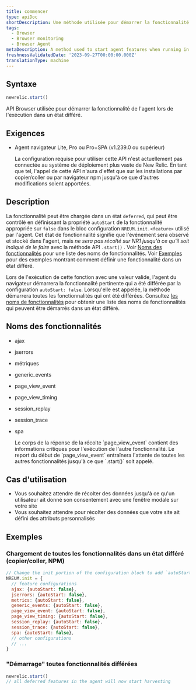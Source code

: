 ```yaml
---
title: commencer
type: apiDoc
shortDescription: Une méthode utilisée pour démarrer la fonctionnalité de l'agent lors de l'exécution dans un état différé
tags:
  - Browser
  - Browser monitoring
  - Browser Agent
metaDescription: A method used to start agent features when running in a deferred state
freshnessValidatedDate: '2023-09-27T00:00:00.000Z'
translationType: machine
---
```


## Syntaxe

```js
newrelic.start()
```

API Browser utilisée pour démarrer la fonctionnalité de l&apos;agent lors de l&apos;exécution dans un état différé.

## Exigences

* Agent navigateur Lite, Pro ou Pro+SPA (v1.239.0 ou supérieur)

  <Callout variant="important">
    La configuration requise pour utiliser cette API n&apos;est actuellement pas connectée au système de déploiement plus vaste de New Relic. En tant que tel, l&apos;appel de cette API n&apos;aura d&apos;effet que sur les installations par copier/coller ou par navigateur npm jusqu&apos;à ce que d&apos;autres modifications soient apportées.
  </Callout>

## Description

La fonctionnalité peut être chargée dans un état `deferred`, qui peut être contrôlé en définissant la propriété `autoStart` de la fonctionnalité appropriée sur `false` dans le bloc configuration `NREUM.init.<feature>` utilisé par l&apos;agent. Cet état de fonctionnalité signifie que l&apos;événement sera observé et stocké dans l&apos;agent, mais *ne sera pas récolté sur NR1 jusqu&apos;à ce qu&apos;il soit indiqué de le faire* avec la méthode API `.start()` . Voir [Noms des fonctionnalités](#feature-names) pour une liste des noms de fonctionnalités. Voir [Exemples](#examples) pour des exemples montrant comment définir une fonctionnalité dans un état différé.

Lors de l&apos;exécution de cette fonction avec une valeur valide, l&apos;agent du navigateur démarrera la fonctionnalité pertinente qui a été différée par la configuration `autoStart: false`. Lorsqu&apos;elle est appelée, la méthode démarrera toutes les fonctionnalités qui ont été différées. Consultez [les noms de fonctionnalités](#feature-names) pour obtenir une liste des noms de fonctionnalités qui peuvent être démarrés dans un état différé.

## Noms des fonctionnalités

* ajax

* jserrors

* métriques

* generic\_events

* page\_view\_event

* page\_view\_timing

* session\_replay

* session\_trace

* spa

  <Callout variant="important">
    Le corps de la réponse de la récolte `page_view_event` contient des informations critiques pour l&apos;exécution de l&apos;autre fonctionnalité. Le report du début de `page_view_event` entraînera l&apos;attente de toutes les autres fonctionnalités jusqu&apos;à ce que `.start()` soit appelé.
  </Callout>

## Cas d&apos;utilisation

* Vous souhaitez attendre de récolter des données jusqu&apos;à ce qu&apos;un utilisateur ait donné son consentement avec une fenêtre modale sur votre site
* Vous souhaitez attendre pour récolter des données que votre site ait défini des attributs personnalisés

## Exemples

### Chargement de toutes les fonctionnalités dans un état différé (copier/coller, NPM)

```js
// Change the init portion of the configuration block to add `autoStart: false` to any features desired to load in a deferred state
NREUM.init = {
  // feature configurations
  ajax: {autoStart: false},
  jserrors: {autoStart: false},
  metrics: {autoStart: false},
  generic_events: {autoStart: false},
  page_view_event: {autoStart: false},
  page_view_timing: {autoStart: false},
  session_replay: {autoStart: false},
  session_trace: {autoStart: false},
  spa: {autoStart: false},
  // other configurations
  // ...
}
```

### &quot;Démarrage&quot; toutes fonctionnalités différées

```js
newrelic.start()
// all deferred features in the agent will now start harvesting
```